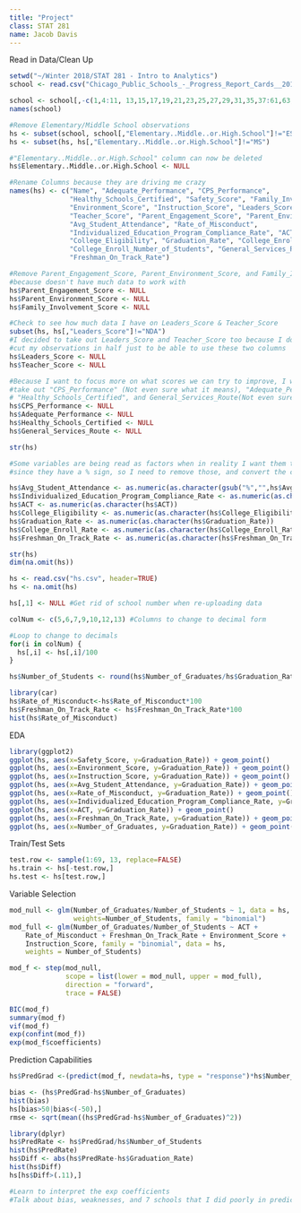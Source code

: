 ```yaml
---
title: "Project"
class: STAT 281
name: Jacob Davis
---
```


Read in Data/Clean Up
```r
setwd("~/Winter 2018/STAT 281 - Intro to Analytics")
school <- read.csv("Chicago_Public_Schools_-_Progress_Report_Cards__2011-2012_.csv", header=TRUE)

school <- school[,-c(1,4:11, 13,15,17,19,21,23,25,27,29,31,35,37:61,63,70:79)]
names(school)

#Remove Elementary/Middle School observations
hs <- subset(school, school[,"Elementary..Middle..or.High.School"]!="ES")
hs <- subset(hs, hs[,"Elementary..Middle..or.High.School"]!="MS")

#"Elementary..Middle..or.High.School" column can now be deleted
hs$Elementary..Middle..or.High.School <- NULL

#Rename Columns because they are driving me crazy
names(hs) <- c("Name", "Adequate_Performance", "CPS_Performance", 
               "Healthy_Schools_Certified", "Safety_Score", "Family_Involvement_Score",
               "Environment_Score", "Instruction_Score", "Leaders_Score",
               "Teacher_Score", "Parent_Engagement_Score", "Parent_Environment_Score",
               "Avg_Student_Attendance", "Rate_of_Misconduct", 
               "Individualized_Education_Program_Compliance_Rate", "ACT",
               "College_Eligibility", "Graduation_Rate", "College_Enroll_Rate",
               "College_Enroll_Number_of_Students", "General_Services_Route",
               "Freshman_On_Track_Rate")

#Remove Parent_Engagement_Score, Parent_Environment_Score, and Family_Involvement_Score 
#because doesn't have much data to work with
hs$Parent_Engagement_Score <- NULL
hs$Parent_Environment_Score <- NULL
hs$Family_Involvement_Score <- NULL

#Check to see how much data I have on Leaders_Score & Teacher_Score
subset(hs, hs[,"Leaders_Score"]!="NDA")
#I decided to take out Leaders_Score and Teacher_Score too because I don't want to 
#cut my observations in half just to be able to use these two columns
hs$Leaders_Score <- NULL
hs$Teacher_Score <- NULL

#Because I want to focus more on what scores we can try to improve, I want to
#take out "CPS_Performance" (Not even sure what it means), "Adequate_Performance",
# "Healthy_Schools_Certified", and General_Services_Route(Not even sure what it means)
hs$CPS_Performance <- NULL
hs$Adequate_Performance <- NULL
hs$Healthy_Schools_Certified <- NULL
hs$General_Services_Route <- NULL

str(hs)

#Some variables are being read as factors when in reality I want them treated as num
#since they have a % sign, so I need to remove those, and convert the columns to num

hs$Avg_Student_Attendance <- as.numeric(as.character(gsub("%","",hs$Avg_Student_Attendance)))
hs$Individualized_Education_Program_Compliance_Rate <- as.numeric(as.character(gsub("%","",hs$Individualized_Education_Program_Compliance_Rate)))
hs$ACT <- as.numeric(as.character(hs$ACT))
hs$College_Eligibility <- as.numeric(as.character(hs$College_Eligibility))
hs$Graduation_Rate <- as.numeric(as.character(hs$Graduation_Rate))
hs$College_Enroll_Rate <- as.numeric(as.character(hs$College_Enroll_Rate))
hs$Freshman_On_Track_Rate <- as.numeric(as.character(hs$Freshman_On_Track_Rate))

str(hs)
dim(na.omit(hs))
```

```r
hs <- read.csv("hs.csv", header=TRUE)
hs <- na.omit(hs)

hs[,1] <- NULL #Get rid of school number when re-uploading data

colNum <- c(5,6,7,9,10,12,13) #Columns to change to decimal form

#Loop to change to decimals
for(i in colNum) {
  hs[,i] <- hs[,i]/100
}

hs$Number_of_Students <- round(hs$Number_of_Graduates/hs$Graduation_Rate)

library(car)
hs$Rate_of_Misconduct<-hs$Rate_of_Misconduct*100
hs$Freshman_On_Track_Rate <- hs$Freshman_On_Track_Rate*100
hist(hs$Rate_of_Misconduct)
```


EDA
```r
library(ggplot2)
ggplot(hs, aes(x=Safety_Score, y=Graduation_Rate)) + geom_point()
ggplot(hs, aes(x=Environment_Score, y=Graduation_Rate)) + geom_point()
ggplot(hs, aes(x=Instruction_Score, y=Graduation_Rate)) + geom_point()
ggplot(hs, aes(x=Avg_Student_Attendance, y=Graduation_Rate)) + geom_point()
ggplot(hs, aes(x=Rate_of_Misconduct, y=Graduation_Rate)) + geom_point()
ggplot(hs, aes(x=Individualized_Education_Program_Compliance_Rate, y=Graduation_Rate)) + geom_point()
ggplot(hs, aes(x=ACT, y=Graduation_Rate)) + geom_point()
ggplot(hs, aes(x=Freshman_On_Track_Rate, y=Graduation_Rate)) + geom_point()
ggplot(hs, aes(x=Number_of_Graduates, y=Graduation_Rate)) + geom_point()
```


Train/Test Sets
```r
test.row <- sample(1:69, 13, replace=FALSE)
hs.train <- hs[-test.row,]
hs.test <- hs[test.row,]
```


Variable Selection
```r
mod_null <- glm(Number_of_Graduates/Number_of_Students ~ 1, data = hs,
                weights=Number_of_Students, family = "binomial")
mod_full <- glm(Number_of_Graduates/Number_of_Students ~ ACT + 
    Rate_of_Misconduct + Freshman_On_Track_Rate + Environment_Score + 
    Instruction_Score, family = "binomial", data = hs, 
    weights = Number_of_Students)

mod_f <- step(mod_null, 
              scope = list(lower = mod_null, upper = mod_full),
              direction = "forward",
              trace = FALSE)

BIC(mod_f)
summary(mod_f)
vif(mod_f)
exp(confint(mod_f))
exp(mod_f$coefficients)

```


Prediction Capabilities
```r
hs$PredGrad <-(predict(mod_f, newdata=hs, type = "response")*hs$Number_of_Students)

bias <- (hs$PredGrad-hs$Number_of_Graduates)
hist(bias)
hs[bias>50|bias<(-50),]
rmse <- sqrt(mean((hs$PredGrad-hs$Number_of_Graduates)^2))

library(dplyr)
hs$PredRate <- hs$PredGrad/hs$Number_of_Students
hist(hs$PredRate)
hs$Diff <- abs(hs$PredRate-hs$Graduation_Rate)
hist(hs$Diff)
hs[hs$Diff>(.11),]

#Learn to interpret the exp coefficients
#Talk about bias, weaknesses, and 7 schools that I did poorly in predicting
```









